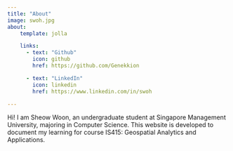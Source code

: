 ```yaml
---
title: "About"
image: swoh.jpg
about:
    template: jolla

    links:
      - text: "Github"
        icon: github
        href: https://github.com/Genekkion

      - text: "LinkedIn"
        icon: linkedin
        href: https://www.linkedin.com/in/swoh

---
```


Hi! I am Sheow Woon, an undergraduate student at Singapore Management University,
majoring in Computer Science. This website is developed to document my learning
for course IS415: Geospatial Analytics and Applications.
